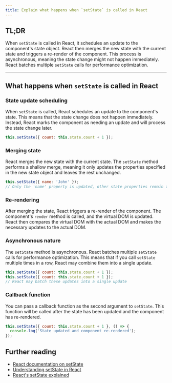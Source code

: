 ```yaml
---
title: Explain what happens when `setState` is called in React
---
```


## TL;DR

When `setState` is called in React, it schedules an update to the component's state object. React then merges the new state with the current state and triggers a re-render of the component. This process is asynchronous, meaning the state change might not happen immediately. React batches multiple `setState` calls for performance optimization.

---

## What happens when `setState` is called in React

### State update scheduling

When `setState` is called, React schedules an update to the component's state. This means that the state change does not happen immediately. Instead, React marks the component as needing an update and will process the state change later.

```javascript
this.setState({ count: this.state.count + 1 });
```

### Merging state

React merges the new state with the current state. The `setState` method performs a shallow merge, meaning it only updates the properties specified in the new state object and leaves the rest unchanged.

```javascript
this.setState({ name: 'John' });
// Only the 'name' property is updated, other state properties remain the same
```

### Re-rendering

After merging the state, React triggers a re-render of the component. The component's `render` method is called, and the virtual DOM is updated. React then compares the virtual DOM with the actual DOM and makes the necessary updates to the actual DOM.

### Asynchronous nature

The `setState` method is asynchronous. React batches multiple `setState` calls for performance optimization. This means that if you call `setState` multiple times in a row, React may combine them into a single update.

```javascript
this.setState({ count: this.state.count + 1 });
this.setState({ count: this.state.count + 1 });
// React may batch these updates into a single update
```

### Callback function

You can pass a callback function as the second argument to `setState`. This function will be called after the state has been updated and the component has re-rendered.

```javascript
this.setState({ count: this.state.count + 1 }, () => {
  console.log('State updated and component re-rendered');
});
```

## Further reading

- [React documentation on setState](https://reactjs.org/docs/react-component.html#setstate)
- [Understanding setState in React](https://medium.com/@baphemot/understanding-react-setstate-a4640451865b)
- [React's setState explained](https://daveceddia.com/where-fetch-data-componentwillmount-vs-componentdidmount/)
